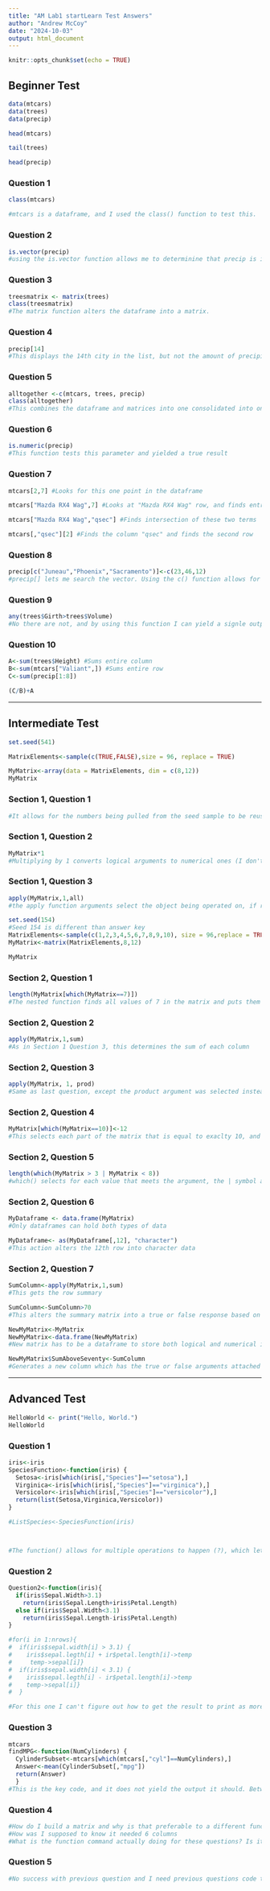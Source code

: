```yaml
---
title: "AM Lab1 startLearn Test Answers"
author: "Andrew McCoy"
date: "2024-10-03"
output: html_document
---
```


```r
knitr::opts_chunk$set(echo = TRUE)
```
## Beginner Test
```r

data(mtcars)
data(trees)
data(precip)

head(mtcars)

tail(trees)

head(precip)
```
### Question 1
```r
class(mtcars)

#mtcars is a dataframe, and I used the class() function to test this.
```
### Question 2
```r
is.vector(precip)
#using the is.vector function allows me to determinine that precip is in fact a vector.
```
### Question 3
```r
treesmatrix <- matrix(trees)
class(treesmatrix)
#The matrix function alters the dataframe into a matrix.
```
### Question 4
```r
precip[14]
#This displays the 14th city in the list, but not the amount of precipitation
```
### Question 5
```r
alltogether <-c(mtcars, trees, precip)
class(alltogether)
#This combines the dataframe and matrices into one consolidated into one list
```
### Question 6
```r
is.numeric(precip)
#This function tests this parameter and yielded a true result
```
### Question 7
```r
mtcars[2,7] #Looks for this one point in the dataframe

mtcars["Mazda RX4 Wag",7] #Looks at "Mazda RX4 Wag" row, and finds entry 7

mtcars["Mazda RX4 Wag","qsec"] #Finds intersection of these two terms

mtcars[,"qsec"][2] #Finds the column "qsec" and finds the second row
```
### Question 8
```r
precip[c("Juneau","Phoenix","Sacramento")]<-c(23,46,12)
#precip[] lets me search the vector. Using the c() function allows for me to call specifically the 3 cities and then replace them while maintaining the integrity of the vector. 
```
### Question 9
```r
any(trees$Girth>trees$Volume)
#No there are not, and by using this function I can yield a signle output return, you can also determine this by just including this "trees$Girth>trees$Volume" But the code returns a respons for every value
```
### Question 10
```r
A<-sum(trees$Height) #Sums entire column
B<-sum(mtcars["Valiant",]) #Sums entire row
C<-sum(precip[1:8])

(C/B)+A
```
________________
## Intermediate Test
```r
set.seed(541)

MatrixElements<-sample(c(TRUE,FALSE),size = 96, replace = TRUE)

MyMatrix<-array(data = MatrixElements, dim = c(8,12))
MyMatrix
```
### Section 1, Question 1
```r
#It allows for the numbers being pulled from the seed sample to be reused. In this case it allows for a larger matrix to be generated than existed before the generation of MatrixElements 
```
### Section 1, Question 2
```r
MyMatrix*1
#Multiplying by 1 converts logical arguments to numerical ones (I don't really know why if I'm honest)
```
### Section 1, Question 3
```r
apply(MyMatrix,1,all)
#the apply function arguments select the object being operated on, if rows or columns or both are being observed (1 being columns), and the all function looks to see if all values are the same in the matrix
```

```r
set.seed(154)
#Seed 154 is different than answer key
MatrixElements<-sample(c(1,2,3,4,5,6,7,8,9,10), size = 96,replace = TRUE)
MyMatrix<-matrix(MatrixElements,8,12)

MyMatrix
```
### Section 2, Question 1
```r
length(MyMatrix[which(MyMatrix==7)])
#The nested function finds all values of 7 in the matrix and puts them into a list (maybe not the R list, but a list), and the length function tells me how many values are in that list
```
### Section 2, Question 2
```r
apply(MyMatrix,1,sum)
#As in Section 1 Question 3, this determines the sum of each column
```
### Section 2, Question 3
```r
apply(MyMatrix, 1, prod)
#Same as last question, except the product argument was selected instead of sum
```
### Section 2, Question 4
```r
MyMatrix[which(MyMatrix==10)]<-12
#This selects each part of the matrix that is equal to exaclty 10, and replaces it with the value 12
```
### Section 2, Question 5
```r
length(which(MyMatrix > 3 | MyMatrix < 8))
#which() selects for each value that meets the argument, the | symbol acts as an "and" argument, and length summarizes how many values were reported
```
### Section 2, Question 6
```r
MyDataframe <- data.frame(MyMatrix)
#Only dataframes can hold both types of data

MyDataframe<- as(MyDataframe[,12], "character")
#This action alters the 12th row into character data
```
### Section 2, Question 7
```r
SumColumn<-apply(MyMatrix,1,sum)
#This gets the row summary

SumColumn<-SumColumn>70
#This alters the summary matrix into a true or false response based on if it is >70 or not

NewMyMatrix<-MyMatrix
NewMyMatrix<-data.frame(NewMyMatrix)
#New matrix has to be a dataframe to store both logical and numerical information

NewMyMatrix$SumAboveSeventy<-SumColumn
#Generates a new column which has the true or false arguments attached to the correct rows
```
________________
## Advanced Test
```r
HelloWorld <- print("Hello, World.")
HelloWorld
```
### Question 1
```r
iris<-iris
SpeciesFunction<-function(iris) {
  Setosa<-iris[which(iris[,"Species"]=="setosa"),]
  Virginica<-iris[which(iris[,"Species"]=="virginica"),]
  Versicolor<-iris[which(iris[,"Species"]=="versicolor"),]
  return(list(Setosa,Virginica,Versicolor))
}

#ListSpecies<-SpeciesFunction(iris)



#The function() allows for multiple operations to happen (?), which lets me combine these 3 which() arguments into one "Mother" function. The return causes it to become an object. I can't get it to return setosa for some reason
```
### Question 2
```r
Question2<-function(iris){
  if(iris$Sepal.Width>3.1)
    return(iris$Sepal.Length+iris$Petal.Length)
  else if(iris$Sepal.Width<3.1)
    return(iris$Sepal.Length-iris$Petal.Length)
}

#for(i in 1:nrows){
#  if(iris$sepal.width[i] > 3.1) {
#    iris$sepal.legth[i] + ir$petal.length[i]->temp
#     temp->sepal[i]}
#  if(iris$sepal.width[i] < 3.1) {
#    iris$sepal.legth[i] - ir$petal.length[i]->temp
#    temp->sepal[i]}  
#  }

#For this one I can't figure out how to get the result to print as more than just a function, as well as how to make it select by row in its current format.
```
### Question 3
```r
mtcars
findMPG<-function(NumCylinders) {
  CylinderSubset<-mtcars[which(mtcars[,"cyl"]==NumCylinders),]
  Answer<-mean(CylinderSubset[,"mpg"])
  return(Answer)
  }
#This is the key code, and it does not yield the output it should. Between this and the instructions I can not determine how to do this. I have started to google around but its going badly
```
### Question 4
```r
#How do I build a matrix and why is that preferable to a different function?
#How was I supposed to know it needed 6 columns
#What is the function command actually doing for these questions? Is it just needed to set up a multi-argument piece of code or is it also performing an operation?
```
### Question 5
```r
#No success with previous question and I need previous questions code to answer this one.
```